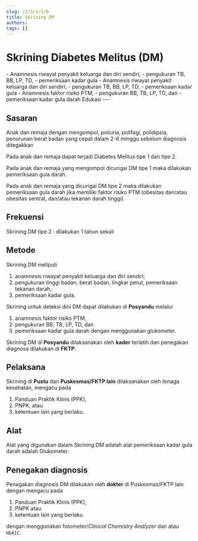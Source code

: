 ```yaml
---
slug: /2/3/1/1/6
title: Skrining DM
authors: 
tags: []
---
```



# Skrining Diabetes Melitus (DM)

<Tabs>
<TabItem value='puskesmas' label='Puskesmas'>
- Anamnesis riwayat penyakit keluarga dan diri sendiri; 
- pengukuran TB, BB, LP, TD, 
- pemeriksaan kadar gula
</TabItem>
<TabItem value='pustu' label='Pustu'>
- Anamnesis riwayat penyakit keluarga dan diri sendiri; 
- pengukuran TB, BB, LP, TD, 
- pemeriksaan kadar gula
</TabItem>
<TabItem value='posyandu' label='Posyandu'>
- Anamnesis faktor risiko PTM, 
- pengukuran BB, TB, LP, TD, dan 
- pemeriksaan kadar gula darah
</TabItem>
<TabItem value='rumah' label='Kunjungan Rumah'>
Edukasi
</TabItem>
</Tabs>
---

## Sasaran
Anak dan remaja dengan mengompol, poliuria, polifagi, polidipsia, penurunan berat badan yang cepat dalam 2-6 minggu sebelum diagnosis ditegakkan

Pada anak dan remaja dapat terjadi Diabetes Melitus tipe 1 dan tipe 2.

Pada anak dan remaja yang mengompol dicurigai DM tipe 1 maka dilakukan pemeriksaan gula darah.

Pada anak dan remaja yang dicurigai DM tipe 2 maka dilakukan pemeriksaan gula darah jika memiliki faktor risiko PTM (obesitas dan/atau obesitas sentral, dan/atau tekanan darah tinggi)

## Frekuensi
Skrining DM tipe 2 : dilakukan 1 tahun sekali

## Metode
Skrining DM meliputi 
1. anamnesis riwayat penyakit keluarga dan diri sendiri; 
2. pengukuran tinggi badan, berat badan, lingkar perut, pemeriksaan tekanan darah; 
3. pemeriksaan kadar gula.

Skrining untuk deteksi dini DM dapat dilakukan di **Posyandu** melalui 
1. anamnesis faktor risiko PTM, 
2. pengukuran BB, TB, LP, TD, dan 
3. pemeriksaan kadar gula darah dengan menggunakan glukometer.

Skrining DM di **Posyandu** dilaksanakan oleh **kader** terlatih dan penegakan diagnosa dilakukan di **FKTP**.

## Pelaksana
Skrining di **Pustu** dan **Puskesmas/FKTP lain** dilaksanakan oleh tenaga kesehatan, mengacu pada
1. Panduan Praktik Klinis (PPK), 
2. PNPK, atau 
3. ketentuan lain yang berlaku. 

## Alat
Alat yang digunakan dalam Skrining DM adalah alat pemeriksaan kadar gula darah adalah Glukometer.

## Penegakan diagnosis 
Penagakan diagnosis DM dilakukan oleh **dokter** di Puskesmas/FKTP lain dengan mengacu pada 
1. Panduan Praktik Klinis (PPK), 
2. PNPK atau 
3. ketentuan lain yang berlaku 

dengan menggunakan fotometer/*Clinical Chemistry Analyzer* dan atau `HbA1C`.

